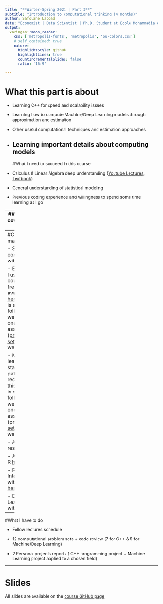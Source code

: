---
title: "**Winter-Spring 2021 | Part I**"
subtitle: "Introduction to computational thinking (4 months)"
author: Safouane Labbad
date: "Economist | Data Scientist | Ph.D. Student at Ecole Mohammadia d'Ingénieurs <br> Ph.D. Supervisors:  [Laila Benhlima, Eng., Ph.D](https://www.researchgate.net/profile/Laila-Benhlima) | [Slimane Bah, Eng., Ph.D ](https://www.researchgate.net/profile/Slimane_Bah)"
output:
  xaringan::moon_reader:
    css: ['metropolis-fonts', 'metropolis', 'ou-colors.css']
    # self_contained: true
    nature:
      highlightStyle: github
      highlightLines: true
      countIncrementalSlides: false
      ratio: '16:9'

---
# What this part is about

- Learning C++ for speed and scalability issues 

- Learning how to compute Machine/Deep Learning models through approximation and estimation

- Other useful computational techniques and estimation approaches
 
- Learning important details about computing models
---
#What I need to succeed in this course

- Calculus & Linear Algebra deep understanding  ([Youtube Lectures](https://www.youtube.com/watch?v=QVKj3LADCnA&list=PL1C2ABAE35DE06898), [Textbook](https://www.amazon.fr/Linear-Algebra-Matrix-Analysis-Statistics/dp/1420095382))

- General understanding of statistical modeling 

- Previous coding experience and willingness to spend some time learning as I go

---
#What I will cover in this part

- Basic computing

- C++ & Advanced R coding

- Optimization

- Numerical and empirical modeling

- Machine/Deep learning
  - Supervised learning (*generative/discriminative learning, parametric/non-parametric learning, neural networks, support vector machines*); 
  - Unsupervised learning (*clustering, dimensionality reduction, kernel methods*); 
  - Learning theory (*bias/variance tradeoffs, practical advice*); 
  - Reinforcement learning and adaptive control.

---
#Course materials

- Scientific computing with C++

  - Everything I use in this course is freely available [here](https://web.stanford.edu/class/cs106b/schedule.html) and it is scheduled following 7 weeks with one assignement ([problem set](https://github.com/heavy3/programming-abstractions)) per week.

-  Machine learning and statistical pattern recognition, [this course](http://cs229.stanford.edu/syllabus-spring2020.html) is scheduled following 10 weeks with one assignement ([problem set](https://github.com/ccombier/stanford-CS229)) per week
 
- Additional resources

 - Advanced R [here](https://adv-r.hadley.nz/)

 - R and C++ Integration with Rcpp [here](https://www.amazon.fr/Seamless-Integration-Rcpp-Dirk-Eddelbuettel/dp/1461468671)

 - Deep Learning with R [here](https://www.amazon.com/Deep-Learning-R-Francois-Chollet/dp/161729554X)

---
#What I have to do

- Follow lectures schedule 

- 12 computational problem sets + code review (7 for C++ & 5 for Machine/Deep Learning)

- 2 Personal projects reports ( C++ programming project + Machine Learning project applied to a chosen field)

---
# Slides

All slides are available on the [course GitHub page](https://github.com/PhD-SAFLBD/WinterSpring2021/tree/main/PartI)
